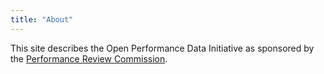 ```yaml
---
title: "About"
---
```


This site describes the Open Performance Data Initiative as sponsored by
the [Performance Review Commission](https://ansperformance.eu/about/prc/).
